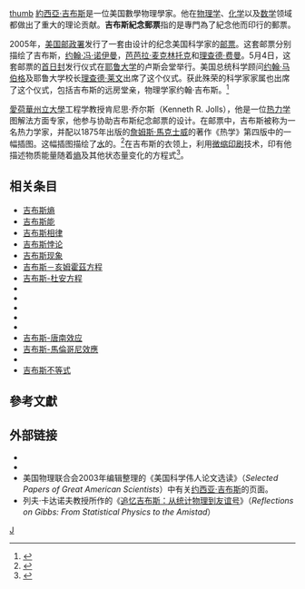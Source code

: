 [[FILE:Josiah_Willard_Gibbs_-from_MMS-.jpg|thumb]]
[[約西亞·吉布斯|約西亞·吉布斯]]是一位美国數學物理學家。他在[[物理学|物理学]]、[[化学|化学]]以及[[数学|数学]]领域都做出了重大的理论贡献。'''吉布斯紀念郵票'''指的是專門為了紀念他而印行的郵票。

2005年，[[美国邮政署|美国邮政署]]发行了一套由{{link-en|维克多·斯塔宾|Victor Stabin}}设计的纪念美国科学家的[[邮票|邮票]]。这套邮票分别描绘了吉布斯，[[约翰·冯·诺伊曼|约翰·冯·诺伊曼]]，[[芭芭拉·麦克林托克|芭芭拉·麦克林托克]]和[[理查德·费曼|理查德·费曼]]。5月4日，这套邮票的[[首日封|首日封]]发行仪式在[[耶鲁大学|耶鲁大学]]的卢斯会堂举行。美国总统科学顾问[[约翰·马伯格|约翰·马伯格]]及耶鲁大学校长[[理查德·莱文|理查德·莱文]]出席了这个仪式。获此殊荣的科学家家属也出席了这个仪式，包括吉布斯的远房堂亲，物理学家约翰·吉布斯。<ref name="stamp-issue">{{cite news |title=Yale scientist featured in new stamp series |url=http://www.yale.edu/opa/arc-ybc/v33.n29/story3.html |newspaper=Yale Bulletin & Calendar |date=20 May 2005 |volume=33 |number=28 |archiveurl=https://web.archive.org/web/20141030122112/http://www.yale.edu/opa/arc-ybc/v33.n29/story3.html |archivedate=2014-10-30 |deadurl=yes |accessdate=2015-09-30 }}</ref>

[[愛荷華州立大學|愛荷華州立大學]]工程学教授肯尼思·乔尔斯（Kenneth R. Jolls），他是一位[[热力学|热力学]]图解法方面专家，他参与协助吉布斯纪念邮票的设计。在邮票中，吉布斯被称为一名热力学家，并配以1875年出版的[[詹姆斯·馬克士威|詹姆斯·馬克士威]]的著作《热学》第四版中的一幅插图。这幅插图描绘了[[水|水]]的{{link-en|吉布斯等温面|Gibbs_isotherm}}。<ref name="chem-eng-stamp">{{cite journal |last1= |first1= |last2= |first2= |year=2005 |title=Postal Service Pays Homage to Josiah Willard Gibbs |journal=Chemical Engineering Progress |volume=101 |issue=7 }}</ref>{{rp|57}}在吉布斯的衣领上，利用[[微缩印刷|微缩印刷]]技术，印有他描述物质能量随着[[熵|熵]]及其他状态量变化的方程式<ref name="Spakovszky-stamp">{{cite journal |last=Spakovszky |first=Zoltan |year=2005 |title=Stamp of Authenticity |journal=ASME Mechanical Engineering |volume=128 |issue=4 |url=http://web.mit.edu/16.unified/www/FALL/thermodynamics/figures/MechEng-4-2006-Gibbs.pdf |archiveurl=https://web.archive.org/web/20140722135351/http://web.mit.edu/16.unified/www/FALL/thermodynamics/figures/MechEng-4-2006-Gibbs.pdf |archivedate=2014-07-22 |deadurl=no |accessdate=2015-09-30 }}</ref>{{rp|7}}。

== 相关条目 ==
*[[吉布斯熵|吉布斯熵]]
*[[吉布斯能|吉布斯能]]
*[[吉布斯相律|吉布斯相律]]
*[[吉布斯悖论|吉布斯悖论]]
*[[吉布斯现象|吉布斯现象]]
*[[吉布斯－亥姆霍茲方程|吉布斯－亥姆霍茲方程]]
*[[吉布斯-杜安方程|吉布斯-杜安方程]]
*{{link-en|吉布斯算法|Gibbs algorithm}}
*{{link-en|吉布斯测度|Gibbs measure}}
*{{link-en|吉布斯态|Gibbs state}}
*{{link-en|吉布斯-汤姆森效应|Gibbs–Thomson effect}}
*{{link-en|吉布斯等温面|Gibbs isotherm}}
*[[吉布斯-唐南效应|吉布斯-唐南效应]]
*[[吉布斯-馬倫哥尼效應|吉布斯-馬倫哥尼效應]]
*{{link-en|吉布斯引理|Gibbs lemma}}
*[[吉布斯不等式|吉布斯不等式]]

== 參考文獻 ==
{{reflist}}

== 外部链接 ==
{{Sister project links | wikt=no | commons=Category:Josiah Willard Gibbs | b=no | n=no | q=Josiah Willard Gibbs | s=Author:Josiah Willard Gibbs | v=no | voy=no | species=no | d=no | display=约西亚·威拉德·吉布斯}}
* {{MacTutor Biography|id=Gibbs}}
* {{MathGenealogy|id=132578}}
*  美国物理联合会2003年编辑整理的《美国科学伟人论文选读》（''Selected Papers of Great American Scientists''）中有关[http://www.aip.org/history/gap/Gibbs/Gibbs.html 约西亚·吉布斯]{{Wayback|url=http://www.aip.org/history/gap/Gibbs/Gibbs.html |date=20150501105303 }}的页面。
* 列夫·卡达诺夫教授所作的《[http://arxiv.org/abs/1403.2460 追忆吉布斯：从统计物理到友谊号]{{Wayback|url=http://arxiv.org/abs/1403.2460 |date=20160602080634 }}》（''Reflections on Gibbs: From Statistical Physics to the Amistad''）
[[Category:郵票|J]]